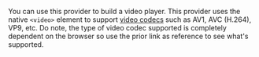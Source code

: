 You can use this provider to build a video player. This provider uses the native
`<video>` element to support [video codecs](https://developer.mozilla.org/en-US/docs/Web/Media/Formats/Video_codecs)
such as AV1, AVC (H.264), VP9, etc. Do note, the type of video codec supported is completely
dependent on the browser so use the prior link as reference to see what's supported.

